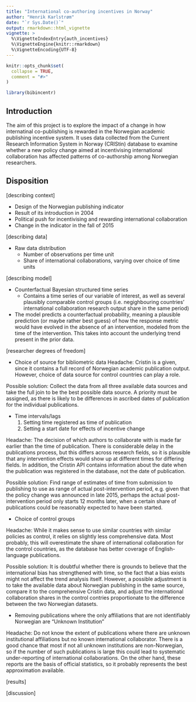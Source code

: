 ```yaml
---
title: "International co-authoring incentives in Norway"
author: "Henrik Karlstrøm"
date: "`r Sys.Date()`"
output: rmarkdown::html_vignette
vignette: >
  %\VignetteIndexEntry{auth_incentives}
  %\VignetteEngine{knitr::rmarkdown}
  %\VignetteEncoding{UTF-8}
---
```


```r
knitr::opts_chunk$set(
  collapse = TRUE,
  comment = "#>"
)
```

```r
library(bibincentr)
```

## Introduction

The aim of this project is to explore the impact of a change in how internatinal co-publishing is rewarded in the Norwegian academic publishing incentive system. It uses data collected from the Current Research Information System in Norway (CRIStin) database to examine whether a new policy change aimed at incentivising international collaboration has affected patterns of co-authorship among Norwegian researchers.

## Disposition

[describing context]

* Design of the Norwegian publishing indicator
* Result of its introduction in 2004
* Political push for incentivising and rewarding international collaboration
* Change in the indicator in the fall of 2015


[describing data]

* Raw data distribution
    * Number of observations per time unit
    * Share of international collaborations, varying over choice of time units


[describing model]

* Counterfactual Bayesian structured time series
    * Contains a time series of our variable of interest, as well as several plausibly comparable control groups (i.e. negighbouring countries' international collaboration research output share in the same period)
* The model predicts a counterfactual probability, meaning a plausible prediction (or maybe rather best guess) of how the response metric would have evolved in the absence of an intervention, modeled from the time of the intervention. This takes into account the underlying trend present in the prior data.



[researcher degrees of freedom]

* Choice of source for bibliometric data
Headache: Cristin is a given, since it contains a full record of Norwegian academic publication output. However, choice of data source for control countries can play a role.

Possible solution: Collect the data from all three available data sources and take the full join to be the best possible data source. A priority must be assigned, as there is likely to be differences in ascribed dates of publication for the individual publications.


* Time intervals/lags
    1. Setting time registered as time of publication
    2. Setting a start date for effects of incentive change

Headache: The decision of which authors to collaborate with is made far earlier than the time of publication. There is considerable delay in the publications process, but this differs across research fields, so it is plausible that any intervention effects would show up at different times for differing fields. In addition, the Cristin API contains information about the date when the publication was registered in the database, not the date of publication. 

Possible solution: Find range of estimates of time from submission to publishing to use as range of actual post-intervention period, e.g. given that the policy change was announced in late 2015, perhaps the actual post-intervention period only starts 12 months later, when a certain share of publications could be reasonably expected to have been started.


* Choice of control groups

Headache: While it makes sense to use similar countries with similar policies as control, it relies on slightly less comprehensive data. Most probably, this will overestimate the share of international collaboration for the control countries, as the database has better coverage of English-language publications.

Possible solution: It is doubtful whether there is grounds to believe that the international bias has strengthened with time, so the fact that a bias exists might not affect the trend analysis itself. However, a possible adjustment is to take the available data about Norwegian publishing in the same source, compare it to the comprehensive Cristin data, and adjust the international collaboration shares in the control contries proportionate to the difference between the two Norwegian datasets.


* Removing publications where the only affiliations that are not identifiably Norwegian are "Unknown Institution"

Headache: Do not know the extent of publications where there are unknown institutional affiliations but no known international collaborator. There is a good chance that most if not all unknown institutions are non-Norwegian, so if the number of such publications is large this could lead to systematic under-reporting of international collaborations. On the other hand, these reports are the basis of official statistics, so it probably represents the best approximation available.


[results]


[discussion]